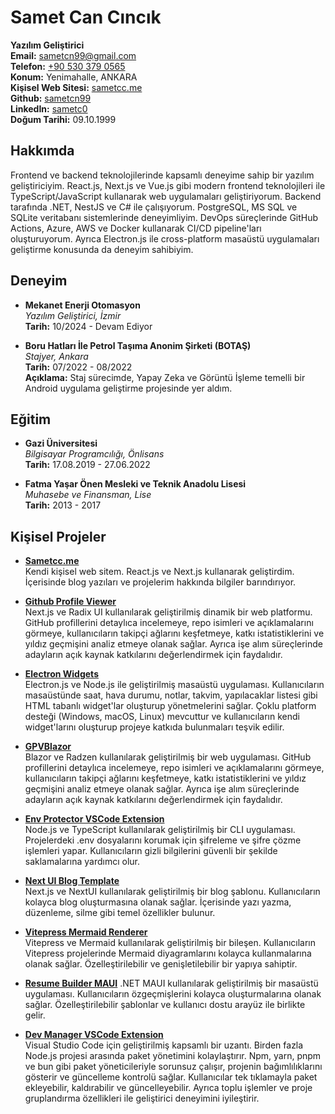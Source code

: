 # Samet Can Cıncık

**Yazılım Geliştirici**  
**Email:** sametcn99@gmail.com  
**Telefon:** [+90 530 379 0565](tel:+905303790565)  
**Konum:** Yenimahalle, ANKARA  
**Kişisel Web Sitesi:** [sametcc.me](https://sametcc.me)  
**Github:** [sametcn99](https://github.com/sametcn99)  
**LinkedIn:** [sametc0](https://www.linkedin.com/in/sametc0)  
**Doğum Tarihi:** 09.10.1999

## Hakkımda

Frontend ve backend teknolojilerinde kapsamlı deneyime sahip bir yazılım geliştiriciyim. React.js, Next.js ve Vue.js gibi modern frontend teknolojileri ile TypeScript/JavaScript kullanarak web uygulamaları geliştiriyorum. Backend tarafında .NET, NestJS ve C# ile çalışıyorum. PostgreSQL, MS SQL ve SQLite veritabanı sistemlerinde deneyimliyim. DevOps süreçlerinde GitHub Actions, Azure, AWS ve Docker kullanarak CI/CD pipeline'ları oluşturuyorum. Ayrıca Electron.js ile cross-platform masaüstü uygulamaları geliştirme konusunda da deneyim sahibiyim.

## Deneyim

- **Mekanet Enerji Otomasyon**  
  _Yazılım Geliştirici, İzmir_  
  **Tarih:** 10/2024 - Devam Ediyor

- **Boru Hatları İle Petrol Taşıma Anonim Şirketi (BOTAŞ)**  
  _Stajyer, Ankara_  
  **Tarih:** 07/2022 - 08/2022  
  **Açıklama:** Staj sürecimde, Yapay Zeka ve Görüntü İşleme temelli bir Android uygulama geliştirme projesinde yer aldım.

## Eğitim

- **Gazi Üniversitesi**  
  _Bilgisayar Programcılığı, Önlisans_  
  **Tarih:** 17.08.2019 - 27.06.2022

- **Fatma Yaşar Önen Mesleki ve Teknik Anadolu Lisesi**  
  _Muhasebe ve Finansman, Lise_  
  **Tarih:** 2013 - 2017

## Kişisel Projeler

- **[Sametcc.me](https://sametcc.me)**  
  Kendi kişisel web sitem. React.js ve Next.js kullanarak geliştirdim. İçerisinde blog yazıları ve projelerim hakkında bilgiler barındırıyor.

- **[Github Profile Viewer](https://github.com/sametcn99/github-profile-viewer)**  
  Next.js ve Radix UI kullanılarak geliştirilmiş dinamik bir web platformu. GitHub profillerini detaylıca incelemeye, repo isimleri ve açıklamalarını görmeye, kullanıcıların takipçi ağlarını keşfetmeye, katkı istatistiklerini ve yıldız geçmişini analiz etmeye olanak sağlar. Ayrıca işe alım süreçlerinde adayların açık kaynak katkılarını değerlendirmek için faydalıdır.

- **[Electron Widgets](https://github.com/sametcn99/electron-widgets)**  
  Electron.js ve Node.js ile geliştirilmiş masaüstü uygulaması. Kullanıcıların masaüstünde saat, hava durumu, notlar, takvim, yapılacaklar listesi gibi HTML tabanlı widget'lar oluşturup yönetmelerini sağlar. Çoklu platform desteği (Windows, macOS, Linux) mevcuttur ve kullanıcıların kendi widget'larını oluşturup projeye katkıda bulunmaları teşvik edilir.

- **[GPVBlazor](https://github.com/sametcn99/GPVBlazor)**  
  Blazor ve Radzen kullanılarak geliştirilmiş bir web uygulaması. GitHub profillerini detaylıca incelemeye, repo isimleri ve açıklamalarını görmeye, kullanıcıların takipçi ağlarını keşfetmeye, katkı istatistiklerini ve yıldız geçmişini analiz etmeye olanak sağlar. Ayrıca işe alım süreçlerinde adayların açık kaynak katkılarını değerlendirmek için faydalıdır.

- **[Env Protector VSCode Extension](https://github.com/sametcn99/env-protector)**  
  Node.js ve TypeScript kullanılarak geliştirilmiş bir CLI uygulaması. Projelerdeki .env dosyalarını korumak için şifreleme ve şifre çözme işlemleri yapar. Kullanıcıların gizli bilgilerini güvenli bir şekilde saklamalarına yardımcı olur.

- **[Next UI Blog Template](https://github.com/sametcn99/nextui-blog-template)**  
  Next.js ve NextUI kullanılarak geliştirilmiş bir blog şablonu. Kullanıcıların kolayca blog oluşturmasına olanak sağlar. İçerisinde yazı yazma, düzenleme, silme gibi temel özellikler bulunur.

- **[Vitepress Mermaid Renderer](https://github.com/sametcn99/vitepress-mermaid-renderer)**  
  Vitepress ve Mermaid kullanılarak geliştirilmiş bir bileşen. Kullanıcıların Vitepress projelerinde Mermaid diyagramlarını kolayca kullanmalarına olanak sağlar. Özelleştirilebilir ve genişletilebilir bir yapıya sahiptir.

- **[Resume Builder MAUI](https://github.com/sametcn99/ResumeBuilderMAUI)**
  .NET MAUI kullanılarak geliştirilmiş bir masaüstü uygulaması. Kullanıcıların özgeçmişlerini kolayca oluşturmalarına olanak sağlar. Özelleştirilebilir şablonlar ve kullanıcı dostu arayüz ile birlikte gelir.

- **[Dev Manager VSCode Extension](https://github.com/sametcn99/dev-manager)**  
  Visual Studio Code için geliştirilmiş kapsamlı bir uzantı. Birden fazla Node.js projesi arasında paket yönetimini kolaylaştırır. Npm, yarn, pnpm ve bun gibi paket yöneticileriyle sorunsuz çalışır, projenin bağımlılıklarını gösterir ve güncelleme kontrolü sağlar. Kullanıcılar tek tıklamayla paket ekleyebilir, kaldırabilir ve güncelleyebilir. Ayrıca toplu işlemler ve proje gruplandırma özellikleri ile geliştirici deneyimini iyileştirir.

